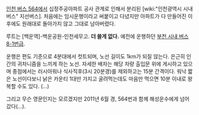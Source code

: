 [[인천 버스 564]]에서 십정주공아파트 공사 관계로 인해서 분리된 [wiki:"인천광역시 시내버스" 지선버스]. 처음에는 임시운행이라고 써붙이고 다녔지만 아파트가 다 만들어진 이후에도 원래대로 돌아가지 않고 그대로 남아버렸다.

루트는 [백운역]-백운공원-인천세무고. '''더 쓸게 없다.''' 예전에 운행하던 [[부천 시내 버스 8-1번]]급.

운행은 편도 기준으로 4분대에서 컷트되며, 노선 길이도 1km가 되질 않는다. 은근히 인간의 귀차니즘을 느끼게 하는 노선. 자세한 배차는 해당 차량 출입문 위에 게시하고 있으며 종점에서는 러시아워나 식사직후(3시 20분경)를 제외하고는 15분 간격이다. 워낙 짧은 노선이다보니 낡은 카운티 1대만 가지고 굴려먹는데도 마음만 먹으면 10분 이내로 왕복할 수도 있다. (...)

그리고 무슨 영문인지는 모르겠지만 2011년 6월 경, 564번과 함께 해성운수에게 넘어갔다(...).
